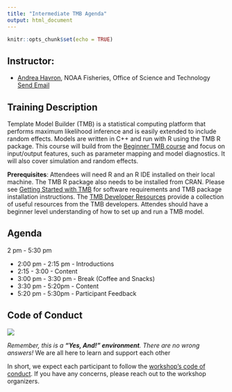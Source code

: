 ```yaml
---
title: "Intermediate TMB Agenda"
output: html_document
---
```


```r
knitr::opts_chunk$set(echo = TRUE)
```

## Instructor:

* [Andrea Havron](https://github.com/andrea-havron-noaa), NOAA Fisheries, Office of Science and Technology <a href = "mailto: andrea.havron@noaa.gov">Send Email</a>

## Training Description

Template Model Builder (TMB) is a statistical computing platform that performs maximum likelihood inference and is easily extended to include random effects. Models are written in C++ and run with R using the TMB R package. This course will build from the [Beginner TMB course](https://nsawtraining.github.io/TMBtraining/03-training-agendas/beginner-tmb-agenda.html) and focus on input/output features, such as parameter mapping and model diagnostics. It will also cover simulation and random effects. <br>

**Prerequisites**: Attendees will need R and an R IDE installed on their local machine. The TMB R package also needs to be installed from CRAN. Please see [Getting Started with TMB](https://andrea-havron-noaa.github.io/TMBtraining/articles/00_01_Getting_Started.html) for software requirements and TMB package installation instructions. The [TMB Developer Resources](https://andrea-havron-noaa.github.io/TMBtraining/articles/00_00_TMB_Developer_Resources.html) provide a collection of useful resources from the TMB developers. Attendes should have a beginner level understanding of how to set up and run a TMB model.  



## Agenda

2 pm - 5:30 pm

- 2:00 pm - 2:15 pm - Introductions
- 2:15 - 3:00 - Content
- 3:00 pm - 3:30 pm - Break (Coffee and Snacks)
- 3:30 pm - 5:20pm - Content 
- 5:20 pm - 5:30pm - Participant Feedback

## Code of Conduct


![](https://user-images.githubusercontent.com/75965120/193709013-78b841f6-c986-4cd8-9c82-9d42afe0a152.jpg)

*Remember, this is a **"Yes, And!" environment**. There are no wrong answers!* We are all here to learn and support each other 

In short, we expect each participant to follow the [workshop's code of conduct](https://www.amstat.org/meetings/code-of-conduct). If you have any concerns, please reach out to the workshop organizers. 
